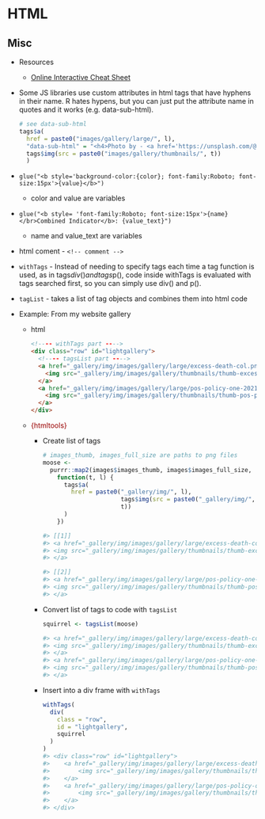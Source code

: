 # HTML {#sec-html .unnumbered}

## Misc {#sec-html-misc .unnumbered}

-   Resources

    -   [Online Interactive Cheat Sheet](https://htmlcheatsheet.com/)

-   Some JS libraries use custom attributes in html tags that have hyphens in their name. R hates hypens, but you can just put the attribute name in quotes and it works (e.g. [data-sub-html]{.arg-text}).

    ``` r
    # see data-sub-html
    tags$a(
      href = paste0("images/gallery/large/", l),
      "data-sub-html" = "<h4>Photo by - <a href='https://unsplash.com/@entrycube' >Diego Guzmán </a>",
      tags$img(src = paste0("images/gallery/thumbnails/", t))
      )
    ```

-   `glue("<b style='background-color:{color}; font-family:Roboto; font-size:15px'>{value}</b>")`

    -   [color]{.var-text} and [value]{.var-text} are variables

-   `glue("<b style= 'font-family:Roboto; font-size:15px'>{name}</br>Combined Indicator</b>: {value_text}")`

    -   [name]{.var-text} and [value_text]{.var-text} are variables

-   html coment - `<!-- comment -->`

-   `withTags` - Instead of needing to specify tags each time a tag function is used, as in tags$div() and tags$p(), code inside withTags is evaluated with tags searched first, so you can simply use div() and p().

-   `tagList` - takes a list of tag objects and combines them into html code

-   [Example]{.ribbon-highlight}: From my website gallery

    -   html

        ``` html
        <!---- withTags part ---->
        <div class="row" id="lightgallery">
          <!---- tagsList part ---->
          <a href="_gallery/img/images/gallery/large/excess-death-col.png">
            <img src="_gallery/img/images/gallery/thumbnails/thumb-excess-death-col.png"/>
          </a>
          <a href="_gallery/img/images/gallery/large/pos-policy-one-2021-06-20.png">
            <img src="_gallery/img/images/gallery/thumbnails/thumb-pos-policy-one-2021-06-20.png"/>
          </a>
        </div>
        ```

    -   [{htmltools}]{style="color: #990000"}

        -   Create list of tags

            ``` r
            # images_thumb, images_full_size are paths to png files
            moose <- 
              purrr::map2(images$images_thumb, images$images_full_size, 
                function(t, l) {
                  tags$a(
                    href = paste0("_gallery/img/", l),
                                  tags$img(src = paste0("_gallery/img/", 
                                  t))
                  )
                })

            #> [[1]]
            #> <a href="_gallery/img/images/gallery/large/excess-death-col.png">
            #> <img src="_gallery/img/images/gallery/thumbnails/thumb-excess-death-col.png"/>
            #> </a>

            #> [[2]]
            #> <a href="_gallery/img/images/gallery/large/pos-policy-one-2021-06-20.png">
            #> <img src="_gallery/img/images/gallery/thumbnails/thumb-pos-policy-one-2021-06-20.png"/>
            #> </a>
            ```

        -   Convert list of tags to code with `tagsList`

            ``` r
            squirrel <- tagsList(moose)

            #> <a href="_gallery/img/images/gallery/large/excess-death-col.png">
            #> <img src="_gallery/img/images/gallery/thumbnails/thumb-excess-death-col.png"/>
            #> </a>
            #> <a href="_gallery/img/images/gallery/large/pos-policy-one-2021-06-20.png">
            #> <img src="_gallery/img/images/gallery/thumbnails/thumb-pos-policy-one-2021-06-20.png"/>
            #> </a>
            ```

        -   Insert into a div frame with `withTags`

            ``` r
            withTags(
              div(
                class = "row",
                id = "lightgallery",
                squirrel
              )
            )
            #> <div class="row" id="lightgallery">
            #>    <a href="_gallery/img/images/gallery/large/excess-death-col.png">
            #>        <img src="_gallery/img/images/gallery/thumbnails/thumb-excess-death-col.png"/>
            #>    </a>
            #>    <a href="_gallery/img/images/gallery/large/pos-policy-one-2021-06-20.png">
            #>        <img src="_gallery/img/images/gallery/thumbnails/thumb-pos-policy-one-2021-06-20.png"/>
            #>    </a>
            #> </div>
            ```
